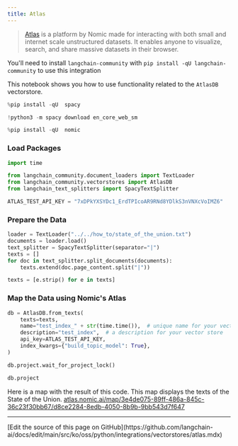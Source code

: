 ```yaml
---
title: Atlas
---
```


>[Atlas](https://docs.nomic.ai/index.html) is a platform by Nomic made for interacting with both small and internet scale unstructured datasets. It enables anyone to visualize, search, and share massive datasets in their browser.

You'll need to install `langchain-community` with `pip install -qU langchain-community` to use this integration

This notebook shows you how to use functionality related to the `AtlasDB` vectorstore.

```python
%pip install -qU  spacy
```

```python
!python3 -m spacy download en_core_web_sm
```

```python
%pip install -qU  nomic
```

### Load Packages

```python
import time

from langchain_community.document_loaders import TextLoader
from langchain_community.vectorstores import AtlasDB
from langchain_text_splitters import SpacyTextSplitter
```

```python
ATLAS_TEST_API_KEY = "7xDPkYXSYDc1_ErdTPIcoAR9RNd8YDlkS3nVNXcVoIMZ6"
```

### Prepare the Data

```python
loader = TextLoader("../../how_to/state_of_the_union.txt")
documents = loader.load()
text_splitter = SpacyTextSplitter(separator="|")
texts = []
for doc in text_splitter.split_documents(documents):
    texts.extend(doc.page_content.split("|"))

texts = [e.strip() for e in texts]
```

### Map the Data using Nomic's Atlas

```python
db = AtlasDB.from_texts(
    texts=texts,
    name="test_index_" + str(time.time()),  # unique name for your vector store
    description="test_index",  # a description for your vector store
    api_key=ATLAS_TEST_API_KEY,
    index_kwargs={"build_topic_model": True},
)
```

```python
db.project.wait_for_project_lock()
```

```python
db.project
```

Here is a map with the result of this code. This map displays the texts of the State of the Union.
[atlas.nomic.ai/map/3e4de075-89ff-486a-845c-36c23f30bb67/d8ce2284-8edb-4050-8b9b-9bb543d7f647](https://atlas.nomic.ai/map/3e4de075-89ff-486a-845c-36c23f30bb67/d8ce2284-8edb-4050-8b9b-9bb543d7f647)

---

<Callout icon="pen-to-square" iconType="regular">
  [Edit the source of this page on GitHub](https://github.com/langchain-ai/docs/edit/main/src/ko/oss/python/integrations/vectorstores/atlas.mdx)
</Callout>
